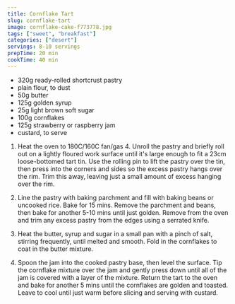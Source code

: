 ```yaml
---
title: Cornflake Tart
slug: cornflake-tart
image: cornflake-cake-f773778.jpg
tags: ["sweet", "breakfast"]
categories: ["desert"]
servings: 8-10 servings
prepTime: 20 min
cookTime: 40 min
---
```


<RecipeIngredients>

  - 320g ready-rolled shortcrust pastry
  - plain flour, to dust
  - 50g butter
  - 125g golden syrup
  - 25g light brown soft sugar
  - 100g cornflakes
  - 125g strawberry or raspberry jam
  - custard, to serve

</RecipeIngredients>

<RecipeMethod>

  1. Heat the oven to 180C/160C fan/gas 4. Unroll the pastry and briefly roll out on a lightly floured work surface until it's large enough to fit a 23cm loose-bottomed tart tin. Use the rolling pin to lift the pastry over the tin, then press into the corners and sides so the excess pastry hangs over the rim. Trim this away, leaving just a small amount of excess hanging over the rim.

  2. Line the pastry with baking parchment and fill with baking beans or uncooked rice. Bake for 15 mins. Remove the parchment and beans, then bake for another 5-10 mins until just golden. Remove from the oven and trim any excess pastry from the edges using a serrated knife.

  3. Heat the butter, syrup and sugar in a small pan with a pinch of salt, stirring frequently, until melted and smooth. Fold in the cornflakes to coat in the butter mixture.

  4. Spoon the jam into the cooked pastry base, then level the surface.  Tip the cornflake mixture over the jam and gently press down until all of the jam is covered with a layer of the mixture. Return the tart to the oven and bake for another 5 mins until the cornflakes are golden and toasted. Leave to cool until just warm before slicing and serving with custard.

</RecipeMethod>
